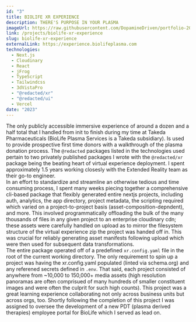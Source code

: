 ```yaml
---
id: "3"
title: BIOLIFE XR EXPERIENCE
description: THERE'S PURPOSE IN YOUR PLASMA
imageUrl: https://raw.githubusercontent.com/DopamineDriven/portfolio-2025/master/apps/web/public/biolife-donor-experience.png
link: /projects/biolife-xr-experience
slug: biolife-xr-experience
externalLink: https://experience.biolifeplasma.com
technologies:
  - Next.js
  - Cloudinary
  - React
  - jFrog
  - TypeScript
  - Tailwindcss
  - 3dVistaPro
  - "@redacted/xr"
  - "@redacted/ui"
  - Vercel
date: "2023"
---
```


The only publicly accessible immersive experience of around a dozen and a half total that I handled from init to finish during my time at Takeda Pharmaceuticals (BioLife Plasma Services is a Takeda subsidiary). Is used to provide prospective first time donors with a walkthrough of the plasma donation process. The `@redacted` packages listed in the technologies used pertain to two privately published packages I wrote with the `@redacted/xr` package being the beating heart of virtual experience deployment. I spent approximately 1.5 years working closesly with the Extended Reality team as their go-to engineer.
<br />
In an effort to standardize and streamline an otherwise tedious and time consuming process, I spent many weeks piecing together a comprehensive cli-based package that flexibly generated entire nextjs projects, including auth, analytics, the app directory, project metadata, the scripting required which varied on a project-to-project basis (asset-composition-depndent), and more. This involved programmatically offloading the bulk of the many thousands of files in any given project to an enterprise cloudinary cdn; these assets were carefully handled on upload as to mirror the filesystem structure of the virtual experience zip the project was handed off in. This was crucial for reliably generating asset manifests following upload which were then used for subsequent data transformations.
<br />
The entire package operated off of a predefined `xr.config.yaml` file in the root of the current working directory. The only requirement to spin up a project was having the xr.config.yaml populated (linted via schema.org) and any referened secrets defined in `.env`. That said, each project consisted of anywhere from ~10,000 to 150,000+ media assets (high resolution panoramas are often comprisued of many hundreds of smaller constituent images and were often the culprit for such high counts). This project was a great learning experience collaborating not only across business units but across orgs, too. Shortly following the completion of this project I was assigned to oversee the development of a new PDT (plasma derived therapies) employee portal for BioLife which I served as lead on.

